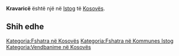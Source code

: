 {{Fshat në 
 | Emri                = Kravaricë
 | EmriAlt                = 
 | NAME_SHORT_FORM=      
 | NAME_GENERIC=      
 | NAME_SORT_NAME_RO=      KRAVARICE
 | FULL_NAME_RO = Kravaricë
 | FULL_NAME_ND_RO=Kravarice
 | SORT_NAME_RG=KRAVARICE
 | FULL_NAME_RG=Kravaricë
 | FULL_NAME_ND_RG=Kravarice
 | SRP_NAME_SHORT_FORM=      
 | SRP_NAME_GENERIC=      
 | SRP_NAME_SORT_NAME_RO=      
 | SRP_FULL_NAME_RO = 
 | SRP_FULL_NAME_ND_RO=
 | SRP_SORT_NAME_RG=
 | SRP_FULL_NAME_RG=
 | SRP_FULL_NAME_ND_RG=
 | Emri (Rasa dhanore) = 
 | Figura              = 
 | Shteti              = Kosovo
 | Komuna              = Istog
 | Kodi postar         = 
 | Sipërfaqja          = 

 | Popullsia           = 

 | Regj. i popullsisë  = 
 | Dend. e popullsisë  = 
 | Faqja zyrtare       = 
 <!--- Koordinatat ----> 
 | Gjerësia            = 42.422778
 | Gjatësia            = 21.383333
 | Lartësia            = 
}}
'''Kravaricë''' është një [[]] në [[Istog]] të [[Kosovës]].

<!-- == Gjeografia == -->
<!-- == Historia == -->
<!-- == Demografia == -->
== Shih edhe ==
{{Komuna Istog}}
{{Kosovo-Administrata-Cung}}

[[Kategoria:Fshatra në Kosovës]]
[[Kategoria:Fshatra në Kommunes Istog]]
[[Kategoria:Vendbanime në Kosovës]]